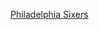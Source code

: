 <noinclude>{{noteTA|G1=NBA}}</noinclude>{{Team roster navbox
| name  = 费城76人历任主教练
| title = [[費城76人總教練列表|<span style="color:#{{NBA color|Philadelphia 76ers|2}}">费城76人历任主教练</span>]]
|listclass = hlist
| titlestyle = {{Basketball primary style|Philadelphia 76ers}}
| state = {{{state<includeonly>|collapsed</includeonly>}}}
|list1=
* [[艾尔·科威|科威]]
* [[保罗·西摩 (篮球运动员)|西摩]]
* [[亚历克斯·汉纳姆|汉纳姆]]
* [[多尔夫·谢伊斯|谢伊斯]]
* [[亚历克斯·汉纳姆|汉纳姆]]
* [[杰克·拉姆齐|拉姆齐]]
* [[罗伊·鲁宾|鲁宾]]
* [[凯文·洛克里|洛克里]]
* [[吉恩·许|许]]
* [[比利·坎宁安|坎宁安]]
* [[马特·古奥卡斯|古奥卡斯]]
* [[吉姆·利那姆|利那姆]]
* [[道奇·莫|莫]]
* [[弗雷德·卡特|卡特]]
* [[约翰·卢卡斯二世|卢卡斯]]
* [[约翰尼·戴维斯 (篮球运动员)|戴维斯]] 
* [[拉里·布朗|布朗]]
* [[兰迪·阿耶斯|阿耶斯]]
* [[克里斯·福特|福特]]
* [[吉米·奥布莱恩 (篮球教练)|奥布莱恩]]
* [[莫里斯·奇克斯|奇克斯]]
* [[托尼·迪萊奧|迪萊奧]]
* [[:en:Eddie Jordan (basketball)|喬丹]]
* [[道格·科林斯|科林斯]]
* [[布雷特·布朗|布朗]]
* [[道格·里弗斯|里弗斯]]
}}<noinclude>[[Category:NBA教练模板|Philadelphia Sixers]]</noinclude>
